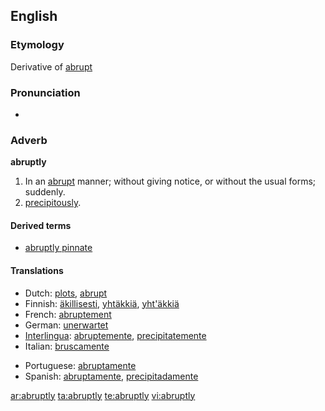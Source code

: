 ==English==

===Etymology===
Derivative of [[abrupt]]

===Pronunciation===
*{{audio|en-us-abruptly.ogg|Audio (US)}}


===Adverb===
'''abruptly'''

# In an [[abrupt]] manner; without giving notice, or without the usual forms; suddenly.
# [[precipitously]].

====Derived terms====
*[[abruptly pinnate]]

====Translations====
{{top}}
*Dutch: [[plots]], [[abrupt]]
*Finnish: [[äkillisesti]], [[yhtäkkiä]], [[yht'äkkiä]]
*French: [[abruptement]]
*German: [[unerwartet]]
*[[Interlingua]]: [[abruptemente]], [[precipitatemente]]
*Italian: [[bruscamente]]
{{mid}}
*Portuguese: [[abruptamente]]
*Spanish: [[abruptamente]], [[precipitadamente]]
{{bottom}}

[[ar:abruptly]]
[[ta:abruptly]]
[[te:abruptly]]
[[vi:abruptly]]
